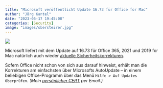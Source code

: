 ```yaml
---
title: "Microsoft veröffentlicht Update 16.73 für Office for Mac"
author: "Jörg Kantel"
date: "2023-05-17 19:45:00"
categories: [Security]
image: "images/obersteirer.jpg"
---
```


[![](images/obersteirer-b.jpg)](https://poster-auctioneer.com/images/products/195/poster_195200_z.jpg)

Microsoft liefert mit dem Update auf 16.73 für Office 365, 2021 und 2019 for Mac natürlich auch wieder [aktuelle Sicherheitskorrekturen](https://docs.microsoft.com/en-us/officeupdates/release-notes-office-for-mac).

Sofern Office nicht schon von sich aus darauf hinweist, erhält man die Korrekturen am einfachsten über Microsofts AutoUpdate -- in einem beliebigen Office-Programm über das Menü `Hilfe > Auf Updates überprüfen`. *(Mein [persönlicher CERT](http://www.gwdg.de/~mreiman1/) per Email.)*
